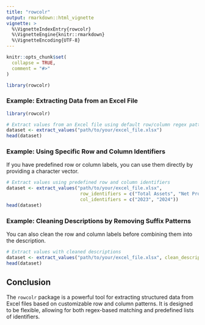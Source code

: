 ```yaml
---
title: "rowcolr"
output: rmarkdown::html_vignette
vignette: >
  %\VignetteIndexEntry{rowcolr}
  %\VignetteEngine{knitr::rmarkdown}
  %\VignetteEncoding{UTF-8}
---
```


```r
knitr::opts_chunk$set(
  collapse = TRUE,
  comment = "#>"
)
```

```r
library(rowcolr)
```

### Example: Extracting Data from an Excel File

``` r
library(rowcolr)

# Extract values from an Excel file using default row/column regex patterns
dataset <- extract_values("path/to/your/excel_file.xlsx")
head(dataset)
```

### Example: Using Specific Row and Column Identifiers

If you have predefined row or column labels, you can use them directly by providing a character vector.

``` r
# Extract values using predefined row and column identifiers
dataset <- extract_values("path/to/your/excel_file.xlsx",
                           row_identifiers = c("Total Assets", "Net Profit"),
                           col_identifiers = c("2023", "2024"))
head(dataset)
```

### Example: Cleaning Descriptions by Removing Suffix Patterns

You can also clean the row and column labels before combining them into the description.

``` r
# Extract values with cleaned descriptions
dataset <- extract_values("path/to/your/excel_file.xlsx", clean_description = TRUE)
head(dataset)
```

## Conclusion

The `rowcolr` package is a powerful tool for extracting structured data from Excel files based on customizable row and column patterns. It is designed to be flexible, allowing for both regex-based matching and predefined lists of identifiers.

